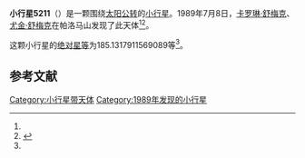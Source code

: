 {{Infobox planet
| bgcolour = #FFFFC0
| name = 5211 Stevenson
| symbol = 
| image = 
| caption = 
| discovery = yes
| discovery_ref = 
| discoverer = [[卡罗琳·舒梅克|卡罗琳·舒梅克]]、[[尤金·舒梅克|尤金·舒梅克]]
| discovery_site = [[帕洛马山|帕洛马山]] 
| discovered = 1989年7月8日
| designations = yes
| mp_name = 
| named_after = 
| alt_names = 
| mp_category = [[主带小行星|主带小行星]]
| orbit_ref = <ref name="a">[http://ssd.jpl.nasa.gov/sbdb.cgi?sstr=5211 5211 Stevenson] {{Wayback|url=http://ssd.jpl.nasa.gov/sbdb.cgi?sstr=5211 |date=20210903071109 }}，小行星數據庫瀏覽器（JPL Small-Body Database Browser）－[[美国国家航空航天局|美国国家航空航天局]]喷气推进实验室</ref>
| epoch = 2456400.5 (2013年4月18日更新)
| aphelion = {{convert|2.856119907715633|AU|km|3|abbr=on|lk=out}}
| perihelion = {{convert|1.732076165585059|AU|km|3|abbr=on}}
| semimajor = {{convert|2.294098036650346|AU|km|3|abbr=on}}
| eccentricity = 0.244985987
| period = 1269.160031 [[日|日]]<br />3.47[[儒略年|儒略年]]
| avg_speed = 
| inclination = 26.8039324406343
| asc_node = 133.9297715006521
| mean_anomaly = 
| arg_peri = 185.1317911569089
| satellites = 
| physical_characteristics = yes
| dimensions = 
| mass = 
| density = 
| surface_grav = 
| escape_velocity = 
| sidereal_day = 
| axial_tilt = 
| pole_ecliptic_lat = 
| pole_ecliptic_lon = 
| albedo = 
| temperatures= 
| temp_name1 = 
| mean_temp_1 = 
| max_temp_1 = 
| temp_name2 = 
| max_temp_2 = 
| spectral_type = 
| abs_magnitude = 185.1317911569089
}}

'''小行星5211'''（{{lang-en|5211 Stevenson}}）是一颗围绕[[太阳|太阳]][[公转|公转]]的[[小行星|小行星]]。1989年7月8日，[[卡罗琳·舒梅克|卡罗琳·舒梅克]]、[[尤金·舒梅克|尤金·舒梅克]]在帕洛马山发现了此天体<ref name="a" /><ref>{{cite news|title=小行星列表|url=http://cfa-www.harvard.edu/iau/lists/NumberedMPs.txt|accessdate=2013-07-08|newspaper=哈佛大学|archive-date=2008-05-17|archive-url=https://web.archive.org/web/20080517010638/http://cfa-www.harvard.edu/iau/lists/NumberedMPs.txt|dead-url=no}}</ref>。

这颗小行星的[[绝对星等|绝对星等]]为185.1317911569089等<ref name="a" />。

==参考文献==
{{reflist}}
{{Minor Planet Number|[[小行星5210|小行星5210]]|[[小行星5212|小行星5212]]}}

{{小天体}}

[[Category:小行星带天体|Category:小行星带天体]]
[[Category:1989年发现的小行星|Category:1989年发现的小行星]]

{{asteroid-stub}}